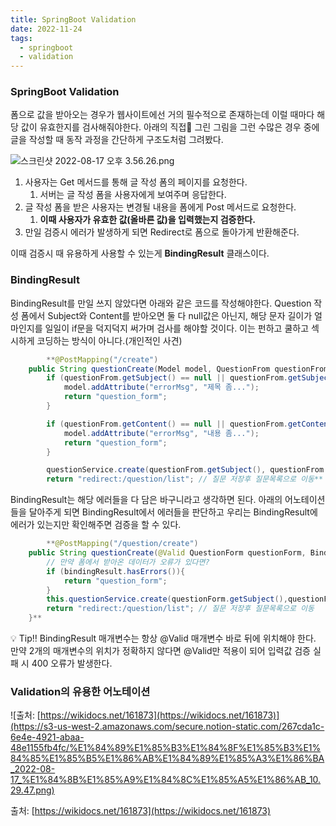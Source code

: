 ```yaml
---
title: SpringBoot Validation
date: 2022-11-24
tags:
  - springboot
  - validation
---
```


### SpringBoot Validation

폼으로 값을 받아오는 경우가 웹사이트에선 거의 필수적으로 존재하는데 이럴 때마다 해당 값이 유효한지를 검사해줘야한다. 아래의 직접👀 그린 그림을 그런 수많은 경우 중에 글을 작성할 때 동작 과정을 간단하게 구조도처럼 그려봤다.

![스크린샷 2022-08-17 오후 3.56.26.png](https://s3-us-west-2.amazonaws.com/secure.notion-static.com/d7c4b094-4c32-4061-b7a0-0691c7bf9536/%E1%84%89%E1%85%B3%E1%84%8F%E1%85%B3%E1%84%85%E1%85%B5%E1%86%AB%E1%84%89%E1%85%A3%E1%86%BA_2022-08-17_%E1%84%8B%E1%85%A9%E1%84%92%E1%85%AE_3.56.26.png)

1. 사용자는 Get 메서드를 통해 글 작성 폼의 페이지를 요청한다.
    1. 서버는 글 작성 폼을 사용자에게 보여주며 응답한다.
2. 글 작성 폼을 받은 사용자는 변경될 내용을 폼에게 Post 메서드로 요청한다.
    1. **이때 사용자가 유효한 값(올바른 값)을 입력했는지 검증한다.**
3. 만일 검증시 에러가 발생하게 되면 Redirect로 폼으로 돌아가게 반환해준다.

이때 검증시 때 유용하게 사용할 수 있는게 **BindingResult** 클래스이다.

### BindingResult

BindingResult를 만일 쓰지 않았다면 아래와 같은 코드를 작성해야한다. Question 작성 폼에서 Subject와 Content를 받아오면 둘 다 null값은 아닌지, 해당 문자 길이가 얼마인지를 일일이 if문을 덕지덕지 써가며 검사를 해야할 것이다. 이는 펀하고 쿨하고 섹시하게 코딩하는 방식이 아니다.(개인적인 사견)

```java
		**@PostMapping("/create")
    public String questionCreate(Model model, QuestionFrom questionFrom) {
        if (questionFrom.getSubject() == null || questionFrom.getSubject().trim().length() == 0) {
            model.addAttribute("errorMsg", "제목 좀...");
            return "question_form";
        }

        if (questionFrom.getContent() == null || questionFrom.getContent().trim().length() == 0) {
            model.addAttribute("errorMsg", "내용 좀...");
            return "question_form";
        }

        questionService.create(questionFrom.getSubject(), questionFrom.getContent());
        return "redirect:/question/list"; // 질문 저장후 질문목록으로 이동**
```

BindingResult는 해당 에러들을 다 담은 바구니라고 생각하면 된다. 아래의 어노테이션들을 달아주게 되면 BindingResult에서 에러들을 판단하고 우리는 BindingResult에 에러가 있는지만 확인해주면 검증을 할 수 있다. 

```java
		**@PostMapping("/question/create")
    public String questionCreate(@Valid QuestionForm questionForm, BindingResult bindingResult) {
        // 만약 폼에서 받아온 데이터가 오류가 있다면?
        if (bindingResult.hasErrors()){
            return "question_form";
        }
        this.questionService.create(questionForm.getSubject(),questionForm.getContent());
        return "redirect:/question/list"; // 질문 저장후 질문목록으로 이동
    }**
```

<aside>
💡 Tip‼️
BindingResult 매개변수는 항상 @Valid 매개변수 바로 뒤에 위치해야 한다. 만약 2개의 매개변수의 위치가 정확하지 않다면 @Valid만 적용이 되어 입력값 검증 실패 시 400 오류가 발생한다.

</aside>

### Validation의 유용한 어노테이션

![출처: [https://wikidocs.net/161873](https://wikidocs.net/161873)](https://s3-us-west-2.amazonaws.com/secure.notion-static.com/267cda1c-6e4e-4921-abaa-48e1155fb4fc/%E1%84%89%E1%85%B3%E1%84%8F%E1%85%B3%E1%84%85%E1%85%B5%E1%86%AB%E1%84%89%E1%85%A3%E1%86%BA_2022-08-17_%E1%84%8B%E1%85%A9%E1%84%8C%E1%85%A5%E1%86%AB_10.29.47.png)

출처: [https://wikidocs.net/161873](https://wikidocs.net/161873)